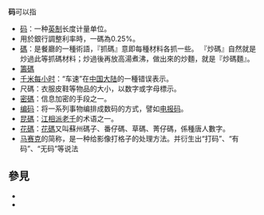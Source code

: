 '''码'''可以指
*[[码|码]]：一种[[英制|英制]]长度计量单位。
*用於銀行調整利率時，一碼為0.25%。
*[[碼|碼]]：是餐廳的一種術語，『抓碼』意即每種材料各抓一些。 『炒碼』自然就是炒過此等抓碼材料；炒過後再放高湯煮沸，做出來的炒麵，就是『炒碼麵』。
*[[籌碼|籌碼]]
*[[千米每小时#误用名称|千米每小时]]：“车速”在[[中国大陆|中国大陆]]的一種错误表示。
*尺碼：衣服皮鞋等物品的大小，以数字或字母標示。
*[[密碼|密碼]]：信息加密的手段之一。
*[[编码|编码]]：将一系列事物编排成数码的方式，譬如[[电报码|电报码]]。
*[[昆碼|昆碼]]：[[江相派|江相派]][[老千|老千]]的术语之一。
*[[花碼|花碼]]：[[花碼|花碼]]又叫蘇州碼子、番仔碼、草碼、菁仔碼，係種唐人數字。
*[[馬賽克_(影像處理)|马赛克]]的简称，是一种给影像打格子的处理方法。并衍生出“打码”、“有码”、“无码”等说法

== 參見 ==
* {{Lookfrom|碼}}
* {{Lookfrom|码}}

{{消歧义|M|Cat=一字消歧义}}